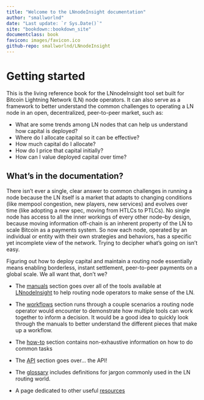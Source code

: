 ```yaml
--- 
title: "Welcome to the LNnodeInsight documentation"
author: "smallworlnd"
date: "Last update: `r Sys.Date()`"
site: "bookdown::bookdown_site"
documentclass: book
favicon: images/favicon.ico
github-repo: smallworlnd/LNnodeInsight
---
```


# Getting started

This is the living reference book for the LNnodeInsight tool set built for Bitcoin Lightning Network (LN) node operators. It can also serve as a framework to better understand the common challenges to operating a LN node in an open, decentralized, peer-to-peer market, such as:

- What are some trends among LN nodes that can help us understand how capital is deployed?
- Where do I allocate capital so it can be effective?
- How much capital do I allocate?
- How do I price that capital initially?
- How can I value deployed capital over time?

## What's in the documentation?

There isn't ever a single, clear answer to common challenges in running a node because the LN itself is a market that adapts to changing conditions (like mempool congestion, new players, new services) and evolves over time (like adopting a new spec, moving from HTLCs to PTLCs). No single node has access to all the inner workings of every other node--by design, because moving information off-chain is an inherent property of the LN to scale Bitcoin as a payments system. So now each node, operated by an individual or entity with their own strategies and behaviors, has a specific yet incomplete view of the network. Trying to decipher what's going on isn't easy.

Figuring out how to deploy capital and maintain a routing node essentially means enabling borderless, instant settlement, peer-to-peer payments on a global scale. We all want that, don't we?

- The [manuals](#manuals) section goes over all of the tools available at [LNnodeInsight](https://lnnodeinsight.com) to help routing node operators to make sense of the LN.

- The [workflows](#workflows) section runs through a couple scenarios a routing node operator would encounter to demonstrate how multiple tools can work together to inform a decision. It would be a good idea to quickly look through the manuals to better understand the different pieces that make up a workflow.

- The [how-to](#howto) section contains non-exhaustive information on how to do common tasks

- The [API](#api) section goes over... the API!

- The [glossary](#glossary) includes definitions for jargon commonly used in the LN routing world.

- A page dedicated to other useful [resources](#other-resources)
